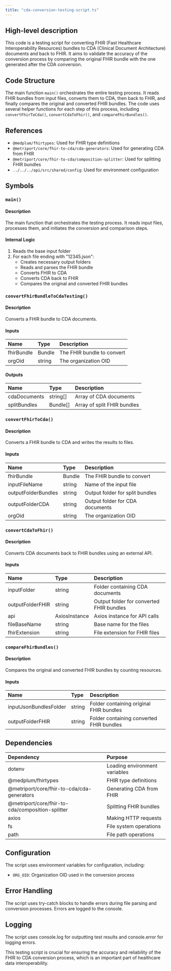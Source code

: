 ```yaml
---
title: "cda-conversion-testing-script.ts"
---
```


## High-level description
This code is a testing script for converting FHIR (Fast Healthcare Interoperability Resources) bundles to CDA (Clinical Document Architecture) documents and back to FHIR. It aims to validate the accuracy of the conversion process by comparing the original FHIR bundle with the one generated after the CDA conversion.

## Code Structure
The main function `main()` orchestrates the entire testing process. It reads FHIR bundles from input files, converts them to CDA, then back to FHIR, and finally compares the original and converted FHIR bundles. The code uses several helper functions for each step of this process, including `convertFhirToCda()`, `convertCdaToFhir()`, and `compareFhirBundles()`.

## References
- `@medplum/fhirtypes`: Used for FHIR type definitions
- `@metriport/core/fhir-to-cda/cda-generators`: Used for generating CDA from FHIR
- `@metriport/core/fhir-to-cda/composition-splitter`: Used for splitting FHIR bundles
- `../../../api/src/shared/config`: Used for environment configuration

## Symbols

### `main()`
#### Description
The main function that orchestrates the testing process. It reads input files, processes them, and initiates the conversion and comparison steps.

#### Internal Logic
1. Reads the base input folder
2. For each file ending with "12345.json":
   - Creates necessary output folders
   - Reads and parses the FHIR bundle
   - Converts FHIR to CDA
   - Converts CDA back to FHIR
   - Compares the original and converted FHIR bundles

### `convertFhirBundleToCdaTesting()`
#### Description
Converts a FHIR bundle to CDA documents.

#### Inputs
| Name | Type | Description |
|:-----|:-----|:------------|
| fhirBundle | Bundle | The FHIR bundle to convert |
| orgOid | string | The organization OID |

#### Outputs
| Name | Type | Description |
|:-----|:-----|:------------|
| cdaDocuments | string[] | Array of CDA documents |
| splitBundles | Bundle[] | Array of split FHIR bundles |

### `convertFhirToCda()`
#### Description
Converts a FHIR bundle to CDA and writes the results to files.

#### Inputs
| Name | Type | Description |
|:-----|:-----|:------------|
| fhirBundle | Bundle | The FHIR bundle to convert |
| inputFileName | string | Name of the input file |
| outputFolderBundles | string | Output folder for split bundles |
| outputFolderCDA | string | Output folder for CDA documents |
| orgOid | string | The organization OID |

### `convertCdaToFhir()`
#### Description
Converts CDA documents back to FHIR bundles using an external API.

#### Inputs
| Name | Type | Description |
|:-----|:-----|:------------|
| inputFolder | string | Folder containing CDA documents |
| outputFolderFHIR | string | Output folder for converted FHIR bundles |
| api | AxiosInstance | Axios instance for API calls |
| fileBaseName | string | Base name for the files |
| fhirExtension | string | File extension for FHIR files |

### `compareFhirBundles()`
#### Description
Compares the original and converted FHIR bundles by counting resources.

#### Inputs
| Name | Type | Description |
|:-----|:-----|:------------|
| inputJsonBundlesFolder | string | Folder containing original FHIR bundles |
| outputFolderFHIR | string | Folder containing converted FHIR bundles |

## Dependencies
| Dependency | Purpose |
|:-----------|:--------|
| dotenv | Loading environment variables |
| @medplum/fhirtypes | FHIR type definitions |
| @metriport/core/fhir-to-cda/cda-generators | Generating CDA from FHIR |
| @metriport/core/fhir-to-cda/composition-splitter | Splitting FHIR bundles |
| axios | Making HTTP requests |
| fs | File system operations |
| path | File path operations |

## Configuration
The script uses environment variables for configuration, including:
- `ORG_OID`: Organization OID used in the conversion process

## Error Handling
The script uses try-catch blocks to handle errors during file parsing and conversion processes. Errors are logged to the console.

## Logging
The script uses console.log for outputting test results and console.error for logging errors.

This testing script is crucial for ensuring the accuracy and reliability of the FHIR to CDA conversion process, which is an important part of healthcare data interoperability.